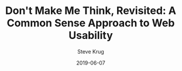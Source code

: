 ---
title: "Don't Make Me Think, Revisited: A Common Sense Approach to Web Usability"
author: 'Steve Krug'
date: 2019-06-07
tags: ['Book']
excerpt: "This book gave us the words to describe what we already knew and tried at jodiBooks. Software, website, interfaces should be intuitive and easy to use. Unfortunately that's often not the case at all. At jodiBooks we live by the lessons described in this book. It gives us the language to communicate what we know doesn't feel right (don't make me think!) and the tools to figure out how to measure it. Without this book, jodiBooks wouldn't be and stay as easy to use as it is now (obviously we can and want to keep improving the interface)."
cover: 'dontmakemethink.jpg'
links:
  amazon: "B00HJUBRPG"
  goodreads: '18197267-don-t-make-me-think-revisited'
  kobo: "don-t-make-me-think-revisited-1"
id:
  asin: 'B00HJUBRPG'
  isbn: '0321965515'
published: true
---